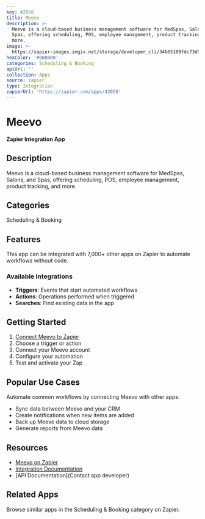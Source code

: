 ```yaml
---
key: 42858
title: Meevo
description: >-
  Meevo is a cloud-based business management software for MedSpas, Salons, and
  Spas, offering scheduling, POS, employee management, product tracking, and
  more.
image: >-
  https://zapier-images.imgix.net/storage/developer_cli/34665100fdc73d5dd649fd7dd6bcc490.png?auto=format%2Ccompress&ixlib=python-3.0.0&q=50
hexColor: '#000000'
categories: Scheduling & Booking
apiUrl: ''
collection: Apps
source: zapier
type: Integration
zapierUrl: 'https://zapier.com/apps/42858'
---
```

# Meevo

**Zapier Integration App**

## Description

Meevo is a cloud-based business management software for MedSpas, Salons, and Spas, offering scheduling, POS, employee management, product tracking, and more.

## Categories

Scheduling & Booking

## Features

This app can be integrated with 7,000+ other apps on Zapier to automate workflows without code.

### Available Integrations

- **Triggers**: Events that start automated workflows
- **Actions**: Operations performed when triggered
- **Searches**: Find existing data in the app

## Getting Started

1. [Connect Meevo to Zapier](https://zapier.com/apps/42858)
2. Choose a trigger or action
3. Connect your Meevo account
4. Configure your automation
5. Test and activate your Zap

## Popular Use Cases

Automate common workflows by connecting Meevo with other apps:

- Sync data between Meevo and your CRM
- Create notifications when new items are added
- Back up Meevo data to cloud storage
- Generate reports from Meevo data

## Resources

- [Meevo on Zapier](https://zapier.com/apps/42858)
- [Integration Documentation](https://zapier.com/apps/42858/integrations)
- [API Documentation](Contact app developer)

## Related Apps

Browse similar apps in the Scheduling & Booking category on Zapier.

